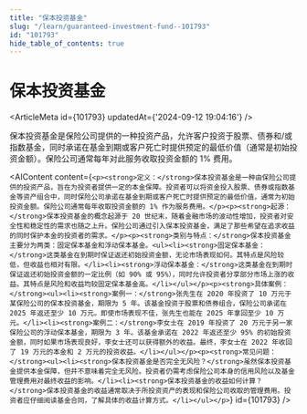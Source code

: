 ```yaml
---
title: "保本投资基金"
slug: "/learn/guaranteed-investment-fund--101793"
id: "101793"
hide_table_of_contents: true
---
```



# 保本投资基金

<ArticleMeta id={101793} updatedAt={'2024-09-12 19:04:16'} />
<div className='border-solid border-b border-t-0 my-4 border-[var(--ifm-color-gray-300)]' />

保本投资基金是保险公司提供的一种投资产品，允许客户投资于股票、债券和/或指数基金，同时承诺在基金到期或客户死亡时提供预定的最低价值（通常是初始投资金额）。保险公司通常每年对此服务收取投资金额的 1% 费用。

<AIContent content={`<p><strong>定义：</strong>保本投资基金是一种由保险公司提供的投资产品，旨在为投资者提供一定的本金保障。投资者可以将资金投入股票、债券或指数基金等资产组合中，同时保险公司承诺在基金到期或客户死亡时提供预定的最低价值，通常为初始投资金额。保险公司通常每年收取投资金额的 1% 作为服务费用。</p><p><strong>起源：</strong>保本投资基金的概念起源于 20 世纪末，随着金融市场的波动性增加，投资者对安全性和稳定性的需求也随之上升。保险公司通过引入保本投资基金，满足了那些希望在追求收益的同时保护本金的投资者的需求。</p><p><strong>类别与特点：</strong>保本投资基金主要分为两类：固定保本基金和浮动保本基金。<ul><li><strong>固定保本基金：</strong>这类基金在到期时保证返还初始投资金额，无论市场表现如何。其特点是风险较低，但收益也相对有限。</li><li><strong>浮动保本基金：</strong>这类基金在到期时保证返还初始投资金额的一定比例（如 90% 或 95%），同时允许投资者分享部分市场上涨的收益。其特点是风险和收益均较固定保本基金高。</li></ul></p><p><strong>具体案例：</strong><ul><li><strong>案例一：</strong>张先生在 2020 年投资了 10 万元于某保险公司的保本投资基金，期限为 5 年。该基金投资于股票和债券组合，保险公司承诺在 2025 年返还至少 10 万元。即使市场表现不佳，张先生也能在 2025 年拿回至少 10 万元。</li><li><strong>案例二：</strong>李女士在 2019 年投资了 20 万元于另一家保险公司的浮动保本基金，期限为 3 年。该基金承诺在 2022 年返还至少 95% 的初始投资金额，同时如果市场表现良好，李女士还可以获得额外的收益。最终，李女士在 2022 年收回了 19 万元的本金和 2 万元的投资收益。</li></ul></p><p><strong>常见问题：</strong><ul><li><strong>保本投资基金是否完全无风险？</strong>虽然保本投资基金提供本金保障，但并不意味着完全无风险。投资者仍需考虑保险公司本身的信用风险以及基金管理费用对最终收益的影响。</li><li><strong>保本投资基金的收益如何计算？</strong>保本投资基金的收益通常取决于所投资资产的表现和保险公司收取的管理费用。投资者应仔细阅读基金合同，了解具体的收益计算方式。</li></ul></p>`} id={101793} />
